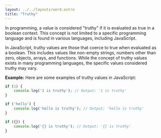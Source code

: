 ```yaml
---
layout: ../../layouts/word.astro
title: "Truthy"
---
```

In programming, a value is considered "truthy" if it is evaluated as true in a boolean context. This concept is not limited to a specific programming language and is found in various languages, including JavaScript.

In JavaScript, truthy values are those that coerce to true when evaluated as a boolean. This includes values like non-empty strings, numbers other than zero, objects, arrays, and functions. While the concept of truthy values exists in many programming languages, the specific values considered truthy may vary.

**Example:**
Here are some examples of truthy values in JavaScript:

```javascript
if (1) {
    console.log('1 is truthy'); // Output: '1 is truthy'
}

if ('hello') {
    console.log('hello is truthy'); // Output: 'hello is truthy'
}

if ({}) {
    console.log('{} is truthy'); // Output: '{} is truthy'
}
```